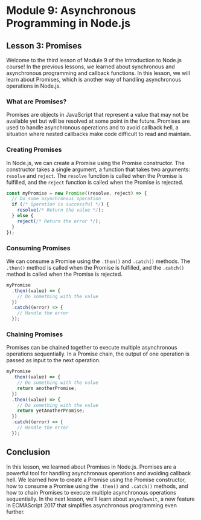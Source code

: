 # Module 9: Asynchronous Programming in Node.js

## Lesson 3: Promises

Welcome to the third lesson of Module 9 of the Introduction to Node.js course! In the previous lessons, we learned about synchronous and asynchronous programming and callback functions. In this lesson, we will learn about Promises, which is another way of handling asynchronous operations in Node.js.

### What are Promises?

Promises are objects in JavaScript that represent a value that may not be available yet but will be resolved at some point in the future. Promises are used to handle asynchronous operations and to avoid callback hell, a situation where nested callbacks make code difficult to read and maintain.

### Creating Promises

In Node.js, we can create a Promise using the Promise constructor. The constructor takes a single argument, a function that takes two arguments: `resolve` and `reject`. The `resolve` function is called when the Promise is fulfilled, and the `reject` function is called when the Promise is rejected.

```javascript
const myPromise = new Promise((resolve, reject) => {
  // Do some asynchronous operation
  if (/* Operation is successful */) {
    resolve(/* Return the value */);
  } else {
    reject(/* Return the error */);
  }
});
```

### Consuming Promises

We can consume a Promise using the `.then()` and `.catch()` methods. The `.then()` method is called when the Promise is fulfilled, and the `.catch()` method is called when the Promise is rejected.

```javascript
myPromise
  .then((value) => {
    // Do something with the value
  })
  .catch((error) => {
    // Handle the error
  });
```

### Chaining Promises

Promises can be chained together to execute multiple asynchronous operations sequentially. In a Promise chain, the output of one operation is passed as input to the next operation.

```javascript
myPromise
  .then((value) => {
    // Do something with the value
    return anotherPromise;
  })
  .then((value) => {
    // Do something with the value
    return yetAnotherPromise;
  })
  .catch((error) => {
    // Handle the error
  });
```

## Conclusion

In this lesson, we learned about Promises in Node.js. Promises are a powerful tool for handling asynchronous operations and avoiding callback hell. We learned how to create a Promise using the Promise constructor, how to consume a Promise using the `.then()` and `.catch()` methods, and how to chain Promises to execute multiple asynchronous operations sequentially. In the next lesson, we'll learn about `async`/`await`, a new feature in ECMAScript 2017 that simplifies asynchronous programming even further.
